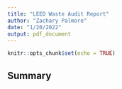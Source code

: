 ```yaml
---
title: "LEED Waste Audit Report"
author: "Zachary Palmore"
date: "1/20/2022"
output: pdf_document
---
```


```r
knitr::opts_chunk$set(echo = TRUE)
```


## Summary

